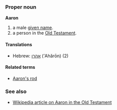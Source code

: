 ===Proper noun===
'''Aaron'''

# a male [[given name]].
# a person in the [[Old Testament]].

====Translations====
*Hebrew: [[אהרן]] (’Ahărōn) (2)

====Related terms====
*[[Aaron's rod]]

===See also===
*[[en:Aaron|Wikipedia article on Aaron in the Old Testament]]